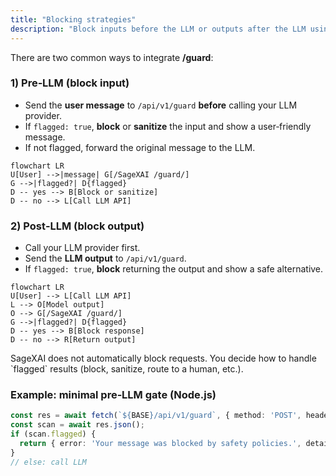 ```yaml
---
title: "Blocking strategies"
description: "Block inputs before the LLM or outputs after the LLM using /guard."
---
```



There are two common ways to integrate **/guard**:

### 1) Pre‑LLM (block input)

- Send the **user message** to `/api/v1/guard` **before** calling your LLM provider.
- If `flagged: true`, **block** or **sanitize** the input and show a user‑friendly message.
- If not flagged, forward the original message to the LLM.

```mermaid
flowchart LR
U[User] -->|message| G[/SageXAI /guard/]
G -->|flagged?| D{flagged}
D -- yes --> B[Block or sanitize]
D -- no --> L[Call LLM API]
```

### 2) Post‑LLM (block output)

- Call your LLM provider first.
- Send the **LLM output** to `/api/v1/guard`.
- If `flagged: true`, **block** returning the output and show a safe alternative.

```mermaid
flowchart LR
U[User] --> L[Call LLM API]
L --> O[Model output]
O --> G[/SageXAI /guard/]
G -->|flagged?| D{flagged}
D -- yes --> B[Block response]
D -- no --> R[Return output]
```

<Callout>
SageXAI does not automatically block requests. You decide how to handle `flagged` results (block, sanitize, route to a human, etc.).
</Callout>

### Example: minimal pre‑LLM gate (Node.js)

```ts
const res = await fetch(`${BASE}/api/v1/guard`, { method: 'POST', headers, body: JSON.stringify({ messages: [{ role: 'user', content }], payload: true }) });
const scan = await res.json();
if (scan.flagged) {
  return { error: 'Your message was blocked by safety policies.', details: scan.payload };
}
// else: call LLM
```